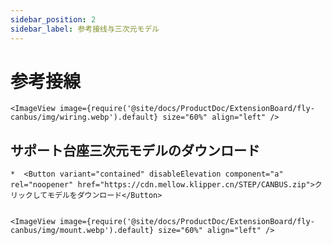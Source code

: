 ```yaml
---
sidebar_position: 2
sidebar_label: 参考接线与三次元モデル
---
```


# 参考接線

    <ImageView image={require('@site/docs/ProductDoc/ExtensionBoard/fly-canbus/img/wiring.webp').default} size="60%" align="left" />


## サポート台座三次元モデルのダウンロード

    *  <Button variant="contained" disableElevation component="a" rel="noopener" href="https://cdn.mellow.klipper.cn/STEP/CANBUS.zip">クリックしてモデルをダウンロード</Button>


    <ImageView image={require('@site/docs/ProductDoc/ExtensionBoard/fly-canbus/img/mount.webp').default} size="60%" align="left" />
